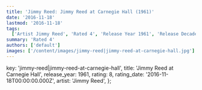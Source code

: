 ```yaml
---
title: 'Jimmy Reed: Jimmy Reed at Carnegie Hall (1961)'
date: '2016-11-18'
lastmod: '2016-11-18'
tags:
  ['Artist Jimmy Reed', 'Rated 4', 'Release Year 1961', 'Release Decade 1960']
summary: 'Rated 4'
authors: ['default']
images: ['/content/images/jimmy-reed|jimmy-reed-at-carnegie-hall.jpg']
---
```


  key: 'jimmy-reed|jimmy-reed-at-carnegie-hall',
  title: 'Jimmy Reed at Carnegie Hall',
  release_year: 1961,
  rating: 8,
  rating_date: '2016-11-18T00:00:00.000Z',
  artist: 'Jimmy Reed',
};

<MusicRating data={data} />
